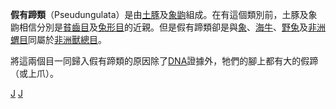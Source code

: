 {{Automatic taxobox
| taxon = Pseudungulata
| authority = 
| fossil_range = ?[[始新世|始新世]]至現今
| image = Orycteropus afer01.jpg
| image_caption = [[土豚|土豚]]
| subdivision_ranks = [[目|目]]
| subdivision =
* [[象鼩目|象鼩目]] Macroscelidea
* [[管齒目|管齒目]] Tubulidentata
* †[[馬達加斯加獸目|馬達加斯加獸目]] Bibymalagasia?
* †[[非洲管齒目|非洲管齒目]] Afredentata?
* †[[托勒密獸目|托勒密獸目]] Ptolemaiida
}}

'''假有蹄類'''（Pseudungulata）是由[[土豚|土豚]]及[[象鼩|象鼩]]組成。在有這個類別前，土豚及象鼩相信分別是[[貧齒目|貧齒目]]及[[兔形目|兔形目]]的近親。但是假有蹄類卻是與[[象|象]]、[[海牛|海牛]]、[[野兔|野兔]]及[[非洲蝟目|非洲蝟目]]同屬於[[非洲獸總目|非洲獸總目]]。

將這兩個目一同歸入假有蹄類的原因除了[[DNA|DNA]]證據外，牠們的腳上都有大的假蹄（或上爪）。

{{mammal-stub}}
{{Taxonbar}}
[[Category:非洲獸總目|J]]
[[Category:假有蹄類|J]]